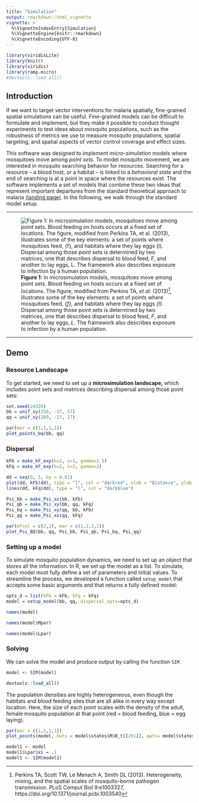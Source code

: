 ```yaml
---
title: "Simulation"
output: rmarkdown::html_vignette
vignette: >
  %\VignetteIndexEntry{Simulation}
  %\VignetteEngine{knitr::rmarkdown}
  %\VignetteEncoding{UTF-8}
---
```


```r
library(viridisLite)
library(knitr)
library(viridis)
library(ramp.micro)
#devtools::load_all()
```

## Introduction

If we want to target vector interventions for malaria spatially, fine-grained spatial simulations can be useful. Fine-grained models can be difficult to formulate and implement, but they make it possible to conduct thought experiments to test ideas about mosquito populations, such as the robustness of metrics we use to measure mosquito populations, spatial targeting, and spatial aspects of vector control coverage and effect sizes. 

This software was designed to implement *micro-simulation* models where mosquitoes move among *point sets.* To model mosquito movement, we are interested in mosquito searching behavior for resources. Searching for a resource -- a blood host, or a habitat -- is linked to a *behavioral state* and the end of searching is at a point in space where the resources exist. The software implements a set of models that combine these two ideas that represent important departures from the standard theoretical approach to malaria [(landing page)](https://dd-harp.github.io/motrap.micro/index.html). In the following, we walk through the standard model setup. 

***

![**Figure 1:** In microsimulation models, mosquitoes move among point sets. Blood feeding on hosts occurs at a fixed set of locations. The figure, modified from Perkins TA, *et al.* (2013)^[Perkins TA, Scott TW, Le Menach A, Smith DL (2013). Heterogeneity, mixing, and the spatial scales of mosquito-borne pathogen transmission. PLoS Comput Biol 9:e1003327, https://doi.org/10.1371/journal.pcbi.1003540], illustrates some of the key elements: a set of points where mosquitoes feed, *{f},*  and habitats where they lay eggs *{l)*. Dispersal among those point sets is determined by two matrices, one that describes dispersal to blood feed, $F$, and another to lay eggs, $L$. The framework also describes exposure to infection by a human population.](DynamicsOnPoints.png)

***

## Demo

### Resource Landscape 

To get started, we need to set up a **microsimulation landscape,** which includes point sets and matrices describing dispersal among those point sets:

```r
set.seed(24328)
bb = unif_xy(256, -17, 17) 
qq = unif_xy(289, -17, 17) 
```

```r
par(mar = c(1,1,1,1))
plot_points_bq(bb, qq)
```

### Dispersal 

```r
kFb = make_kF_exp(k=2, s=1, gamma=1.5)
kFq = make_kF_exp(k=2, s=2, gamma=2)
```

```r
dd = seq(0, 5, by = 0.01)
plot(dd, kFb(dd), type = "l", col = "darkred", xlab = "Distance", ylab = "Weight")
lines(dd, kFq(dd), type = "l", col = "darkblue")
```

```r
Psi_bb = make_Psi_xx(bb, kFb)
Psi_qb = make_Psi_xy(bb, qq, kFq)
Psi_bq = make_Psi_xy(qq, bb, kFb)
Psi_qq = make_Psi_xx(qq, kFq)
```


```r
par(mfcol = c(2,2), mar = c(1,2,1,2))
plot_Psi_BQ(bb, qq, Psi_bb, Psi_qb, Psi_bq, Psi_qq)
```


### Setting up a model  

To simulate mosquito population dynamics, we need to set up an object that stores all the information. In R, we set up the model as a list. To simulate, each model must fully define a set of parameters and initial values.  To streamline the process, we developed a function called `setup_model` that accepts some basic arguments and that returns a fully defined model:



```r
opts_d = list(kFb = kFb, kFq = kFq)
model = setup_model(bb, qq, dispersal_opts=opts_d)
```

```r
names(model)
```

```r
names(model$Mpar)
```

```r
names(model$Lpar)
```

### Solving

We can solve the model and produce output by calling the function `SIM`

```r
model <- SIM(model)
```

```r
devtools::load_all()
```

The population densities are highly heterogeneous, even though the habitats and blood feeding sites that are all alike in every way except location. Here, the size of each point scales with the density of the adult, female mosquito population at that point (red = blood feeding, blue = egg laying). 

```r
par(mar = c(1,1,1,1))
plot_points(model, bwts = model$states$M$B_t[[201]], qwts= model$states$M$B_t[[201]], max_pt_sz=2)
```

```r
model1 <- model
model1$Lpar$xi = .1 
model1 <- SIM(model1)
```
